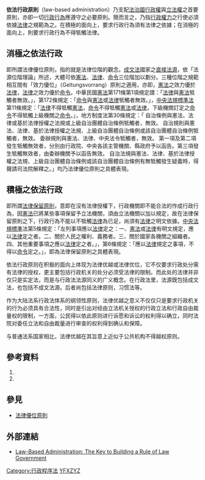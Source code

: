 {{globalize}}

'''依法行政原則'''（law-based administration）乃支配[[法治國|法治國]][[行政權|行政權]]與[[立法權|立法權]]之首要原則，亦即一切[[行政行為|行政行為]]應遵守之必要原則。簡而言之，乃指[[行政權力|行政權力]]之行使必須依據[[法律|法律]]之規範為之。在積極的面向上，要求行政行為須有法律之依據；在消極的面向上，則要求行政行為不得牴觸法律。

== 消極之依法行政 ==
即所謂法律優位原則，指的就是法律位階的觀念。[[成文法|成文法]]國家之[[直接法源|直接法源]]，依「法源位階理論」所述，大體可依[[憲法|憲法]]、[[法律|法律]]、[[命令|命令]]三位階加以劃分。三種位階之規範相互間有「效力優位」（Geltungsvorrang）原則之適用，亦即，[[憲法|憲法]]之效力優於[[法律|法律]]，[[法律|法律]]之效力優於[[命令|命令]]。中華民國[[憲法|憲法]]第171條第1項規定謂：「[[法律|法律]]與[[憲法|憲法]]牴觸者無效。」，第172條規定：「[[命令|命令]]與[[憲法|憲法]]或[[法律|法律]]牴觸者無效。」，[[中央法規標準法|中央法規標準法]]第11條規定：「[[法律|法律]]不得牴觸[[憲法|憲法]]，[[命令|命令]]不得牴觸[[憲法|憲法]]或[[法律|法律]]，下級機關訂定之[[命令|命令]]不得牴觸上級機關之[[命令|命令]]。」，地方制度法第30條規定：「
自治條例與憲法、法律或基於法律授權之法規或上級自治團體自治條例牴觸者，無效。
自治規則與憲法、法律、基於法律授權之法規、上級自治團體自治條例或該自治團體自治條例牴觸者，無效。
委辦規則與憲法、法律、中央法令牴觸者，無效。
第一項及第二項發生牴觸無效者，分別由行政院、中央各該主管機關、縣政府予以函告。第三項發生牴觸無效者，由委辦機關予以函告無效。
自治法規與憲法、法律、基於法律授權之法規、上級自治團體自治條例或該自治團體自治條例有無牴觸發生疑義時，得聲請司法院解釋之。」均乃法律優位原則之具體表現。

== 積極之依法行政 ==
即所謂[[法律保留原則|法律保留原則]]，意即在沒有法律授權下，行政機關即不能合法的作成行政行為，因[[憲法|憲法]]已將某些事項保留予立法機關，須由立法機關以加以規定，故在法律保留原則之下，行政行為不能以不牴觸[[法律|法律]]為已足，尚須有[[法律|法律]]之明文依據。[[中央法規標準|中央法規標準]]法第5條規定：「左列事項應以[[法律|法律]]定之：一、[[憲法|憲法]]或[[法律|法律]]有明文規定，應以[[法律|法律]]定之者。二、關於人民之權利、義務者。三、關於國家各機關之組織者。四、其他重要事項之應以[[法律|法律]]定之者。」，第6條規定：「應以[[法律|法律]]規定之事項，不得以[[命令|命令]]定之。」，即為法律保留原則之具體表現。 

依法行政原则在积极的面向上体现为法律优越或法律优位，它不仅要求行政处分需有法律的授权，更主要包括行政机关的处分必须受法律的限制。而此处的法律并非仅只是实定法，而是与行政法法源同义的广义概念。在行政法里，法源既包括成文法，也包括不成文法源。后者尚包括法律原则，习惯法等。

作为大陆法系行政法体系的纲领性原则，法律优越之意义不仅仅只是要求行政机关的行为必须具有合法性，同时是引出对经由立法机关授权的行政立法和行政自由裁量权的限制，一方面，公民得以依此原则进行诉愿和诉讼的权利得以确立，同时法院对委任立法和自由裁量进行审查的权利得到确认和保障。

与普通法系国家相比，法律优越在其旨意上近似于公共机构不得越权原则。

== 參考資料 ==
#{{cite web |url=http://www.tmpd.gov.tw/all-lawcase.php?topage=4&t_type=s&id=37 |title=警政法令參考案例 |deadurl=yes |archiveurl=https://web.archive.org/web/20070927154517/http://www.tmpd.gov.tw/all-lawcase.php?topage=4&t_type=s&id=37 |archivedate=2007-09-27 |accessdate=2007-07-10 }}
#{{cite web|url=http://law.moj.gov.tw/Scripts/Query4B.asp?FullDoc=所有條文&Lcode=A0030055|title=全國法規資料庫}}{{dead link|date=2017年11月 |bot=InternetArchiveBot |fix-attempted=yes }}

==參見==
*[[法律優位原則|法律優位原則]]

==外部連結==
*[http://www.cscanada.net/index.php/css/article/view/6395 Law-Based Administration: The Key to Building a Rule of Law Government] {{Wayback|url=http://www.cscanada.net/index.php/css/article/view/6395 |date=20201128004303 }}

[[Category:行政程序法|Category:行政程序法]]
[[Category:政治權力|YFXZYZ]]